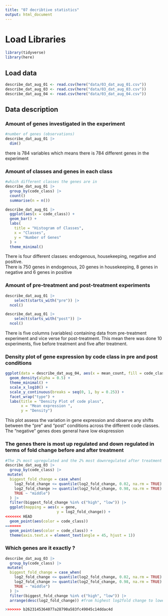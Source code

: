 ```yaml
---
title: "07 decribtive statistics"
output: html_document
---
```


# Load Libraries

```r
library(tidyverse)
library(here)
```

## Load data

```r
describe_dat_aug_01 <- read.csv(here("data/03_dat_aug_01.csv"))
describe_dat_aug_03 <- read.csv(here("data/03_dat_aug_03.csv"))
describe_dat_aug_04 <- read.csv(here("data/03_dat_aug_04.csv"))
```

## Data description

### Amount of genes investigated in the experiment

```r
#number of genes (observations)
describe_dat_aug_01 |> 
  dim()
```

there is 784 variables which means there is 784 different genes in the experiment

### Amount of classes and genes in each class

```r
#which different classes the genes are in 
describe_dat_aug_01 |>
  group_by(code_class) |> 
  count()
  summarise(n = n()) 

describe_dat_aug_01 |>
  ggplot(aes(x = code_class)) +
  geom_bar() + 
  labs(
    title = "Histogram of Classes",
    x = "Classes",
    y = "Number of Genes"
  ) +
  theme_minimal()

```

There is four different classes: endogenous, housekeeping, negative and positive.\
There is 750 genes in endogenous, 20 genes in housekeeping, 8 genes in negative and 6 genes in positive

### Amount of pre-treatment and post-treatment experiments

```r
describe_dat_aug_01 |> 
    select(starts_with("pre")) |> 
  ncol()

describe_dat_aug_01 |> 
    select(starts_with("post")) |> 
  ncol()
```

There is five columns (variables) containing data from pre-treatment experiment and vice verse for post-treatment. This mean there was done 10 experiments, five before treatment and five after treatment.

### Density plot of gene expression by code class in pre and post conditions

```r
ggplot(data = describe_dat_aug_04, aes(x = mean_count, fill = code_class)) +
  geom_density(alpha = 0.5) +
  theme_minimal() +
  scale_x_log10() +
  scale_y_continuous(breaks = seq(0, 1, by = 0.25)) +
  facet_wrap("type") +
  labs(title = "Density Plot of code plass",
       x = "Mean expression ",
       y = "Density")
```

This plot assess the variation in gene expression and observe any shifts between the "pre" and "post" conditions across the different code classes. The "negative" genes does general have low ekspression

### The genes there is most up regulated and down regulated in terms of fold change before and after treatment

```r
#The 2% most upregulated and the 2% most downregulated after treatment for each class are plottet. Here you can see which genes are most up regulated and downregulated after treatment from each class. 
describe_dat_aug_03 |> 
  group_by(code_class) |> 
 mutate(
  biggest_fold_change = case_when(
    log2_fold_change <= quantile(log2_fold_change, 0.02, na.rm = TRUE) ~ "low",
    log2_fold_change >= quantile(log2_fold_change, 0.98, na.rm = TRUE) ~ "high",
    TRUE ~ "middle")
  ) |> 
  filter(biggest_fold_change %in% c("high", "low")) |> 
  ggplot(mapping = aes(x = gene,
                       y = log2_fold_change)) + 
<<<<<<< HEAD
  geom_point(aes(color = code_class))
=======
  geom_point(aes(color = code_class)) + 
  theme(axis.text.x = element_text(angle = 45, hjust = 1))

```

### Which genes are it exactly ? 

```r
describe_dat_aug_03 |> 
  group_by(code_class) |> 
 mutate(
  biggest_fold_change = case_when(
    log2_fold_change <= quantile(log2_fold_change, 0.02, na.rm = TRUE) ~ "low",
    log2_fold_change >= quantile(log2_fold_change, 0.98, na.rm = TRUE) ~ "high",
    TRUE ~ "middle")
  ) |> 
  filter(biggest_fold_change %in% c("high", "low")) |> 
  arrange(desc(log2_fold_change)) #from highest log2fold change to lowest

>>>>>>> b2623145364077a28790a583fc49045c14ddac4d
```
